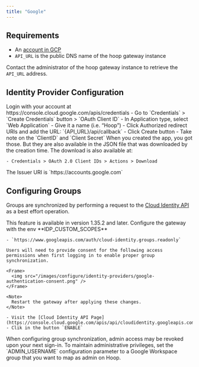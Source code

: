 ```yaml
---
title: "Google"
---
```


## Requirements

  * An [account in GCP](https://console.cloud.google.com)
  * `API_URL` is the public DNS name of the hoop gateway instance

Contact the administrator of the hoop gateway instance to retrieve the `API_URL` address.

## Identity Provider Configuration

<Steps titleSize="h3">
  <Step title="Create an Application">
    Login with your account at https://console.cloud.google.com/apis/credentials
    - Go to `Credentials` > `Create Credentials` button > `OAuth Client ID`
    - In Application type, select `Web Application`
    - Give it a name (i.e. “Hoop”)
  </Step>
  <Step title="Configure the Redirect URIs">
    - Click Authorized redirect URIs and add the URL: `{API_URL}/api/callback`
    - Click Create button
    - Take note on the `ClientID` and `Client Secret`
  </Step>
  <Step title="Collect the Credentials">
    When you created the app, you got those. But they are also available in the JSON file that was downloaded by the creation time. The download is also available at:

    - Credentials > OAuth 2.0 Client IDs > Actions > Download
  </Step>
  <Step title="Collect Issuer Information">
  The Issuer URI is `https://accounts.google.com`
  </Step>
</Steps>

## Configuring Groups

Groups are synchronized by performing a request to the [Cloud Identity API](https://cloud.google.com/identity/docs/reference/rest/v1/groups.memberships/searchDirectGroups) as a best effort operation.

<Note>
  This feature is available in version 1.35.2 and later.
</Note>

<Steps>
  <Step title="Add the Scope">
    Configure the gateway with the env **IDP_CUSTOM_SCOPES**

    - `https://www.googleapis.com/auth/cloud-identity.groups.readonly`

    Users will need to provide consent for the following access permissions when first logging in to enable proper group synchronization.

    <Frame>
      <img src="/images/configure/identity-providers/google-authentication-consent.png" />
    </Frame>

    <Note>
      Restart the gateway after applying these changes.
    </Note>
  </Step>
  <Step title="Enable the Cloud Identity API in your project">

    - Visit the [Cloud Identity API Page](https://console.cloud.google.com/apis/api/cloudidentity.googleapis.com/overview)
    - Clik in the button `ENABLE`
  </Step>
</Steps>

<Warning>
  When configuring group synchronization, admin access may be revoked upon your next sign-in.
  To maintain administrative privileges, set the `ADMIN_USERNAME` configuration parameter to a Google Workspace group that you want to map as admin on Hoop.
</Warning>
